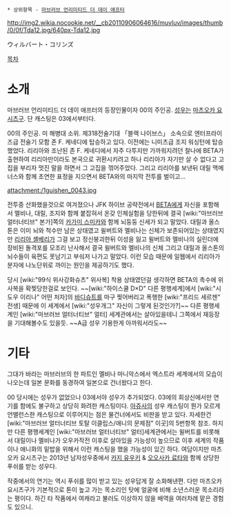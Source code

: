  * 상위항목 - [[마브러브 언리미티드 더 데이 애프터]]

http://img2.wikia.nocookie.net/__cb20110906064616/muvluv/images/thumb/0/0f/Tda12.jpg/640px-Tda12.jpg

ウィルバート・コリンズ

[[목차]]

= 소개 =
마브러브 언리미티드 더 데이 애프터의 등장인물이자 00의 주인공. [[성우]]는 [[마츠오카 요시츠구]]. 단 캐스팅은 03에서부터다.

00의 주인공. 미 해병대 소위. 제318전술기대 「블랙 나이브스」 소속으로 엔터프라이즈급 전술기 모함 존 F. 케네디에 탑승하고 있다. 이전에는 니미츠급 조지 워싱턴에 탑승했었다. 리리아와 조난된 존 F. 케네디에서 자주 다투지만 가까워지려던 찰나에 BETA가 출현하여 리리아만이라도 본국으로 귀환시키려고 하나 리리아가 자기만 살 수 없다고 고집을 부리자 멋진 말을 하면서 그 고집을 꺾어주었다. 그리고 리리아를 보낸뒤 대릴 맥메너스와 함께 초연한 표정을 지으면서 BETA와의 마지막 전투를 벌이고...

attachment:/1guishen_0043.jpg

전투중 산화했을것으로 여겨졌으나 JFK 하이브 공략전에서 [[BETA]]에게 자신을 포함해서 멜비나, 대릴, 조지와 함께 붙잡혀서 온갖 인체실험을 당한뒤에 결국 [wiki:"마브러브 얼터너티브" 본가]쪽의 [[카가미 스미카]]와 함께 뇌둥둥 신세가 되고 말았다. 대릴과 올스톤은 이미 뇌와 척수만 남은 상태였고 윌버트와 멜비나는 신체가 보존되어있는 상태였지만 [[리리아 셸베리]]가 그걸 보고 정신붕괴한뒤 이성을 잃고 윌버트와 멜비나의 실린더에 장비된 돌격포를 모조리 난사해서 결국 윌버트와 멜비나의 신체 그리고 대릴과 올스톤의 뇌수들이 육편도 못남기고 부숴저 나가고 말았다. 이런 모습 때문에 일웹에서 리리아가 분자에 나노단위로 까이는 원인을 제공하기도 했다.  

당시 [wiki:"99식 위사강화슈츠" 위사복] 착용 상태였던걸 생각하면  BETA의 촉수에 위사복을 확찢당한걸로 보인다. ~~[wiki:"하이스쿨 D×D" 다른 평행세계]에서 [wiki:"시도우 이리나" 어떤 처자]의 [[바디슈트]]를 마구 찢어버리고 폭행한 [wiki:"프리드 세르젠" 전생] 때문에 이 세계에서 [wiki:"성우개그" 자신이 그렇게 된것인가?]~~ 다른 평행세계인 [wiki:"마브러브 얼터너티브" 얼터] 세계관에서는 살아있을테니 그쪽에서 재등장을 기대해볼수도 있을듯. ~~A급 성우 기용한게 아까워서라도~~

= 기타 =
그대가 바라는 마브러브의 한 파트인 멜비나 마니악스에서 엑스트라 세계에서의 모습이 나오는데 일본 문화를 동경하여 일본으로 건너왔다고 한다. 

00 당시에는 성우가 없었으나 03에서야 성우가 추가되었다. 03에의 회상신에서만 연기를 함에도 불구하고 상당히 화려한 캐스팅이다. [[아쥬]]사의 성우 캐스팅이 뭔가 모르게 언밸런스한 캐스팅으로 이루어지는 점은 물건너에서도 비판을 받고 있다. 자세한건 [wiki:"마브러브 얼터너티브 토탈 이클립스/애니의 문제점" 이곳]의 5번항목 참조. 하지만 다른 평행세계인 [wiki:"마브러브 얼터너티브" 얼터]세계관에서는 윌버트를 비롯해서 대릴이나 멜비나가 오우카작전 이후로 살아있을 가능성이 높으므로 이후 세계의 작품이나 애니화의 밑밥을 위해서 이런 캐스팅을 했을 가능성이 있긴 하다. 여담이지만 마츠오카 요시츠구는 2013년 남자성우중에서 [[카지 유우키]] & [[오오사카 료타]]와 함께 상당한 푸쉬를 받는 성우다.

작중에서의 연기는 역시 푸쉬를 많이 받고 있는 성우답게 잘 소화해낸편. 다만 마츠오카 요시츠구가 기본적으로 톤이 높고 가는 목소리인 탓에 얼굴에 비해 소년스러운 목소리라는 평이다. 하긴 타 작품에서 여캐라고 불러도 이상하지 않을 배역을 여러차례 맡은 경험도 있으니.

